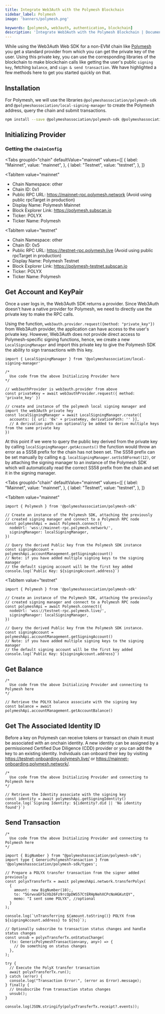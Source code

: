 ```yaml
---
title: Integrate Web3Auth with the Polymesh Blockchain
sidebar_label: Polymesh
image: 'banners/polymesh.png'

keywords: [polymesh, web3auth, authentication, blockchain]
description: 'Integrate Web3Auth with the Polymesh Blockchain | Documentation - Web3Auth'
---
```



While using the Web3Auth Web SDK for a non-EVM chain like [Polymesh](https://www.polymesh.network/) you get a standard provider from which you can get the private key of the user. Using this private key, you can use the corresponding libraries of the blockchain to make blockchain calls like getting the user's public `signing key`, fetching `balance`, and `sign & send transaction`. We have highlighted a few methods here to get you started quickly on that.

## Installation

For Polymesh, we will use the libraries `@polymeshassociation/polymesh-sdk` and `@polymeshassociation/local-signing-manager` to create the Polymesh address, query the chain and submit transactions.

```bash npm2yarn
npm install --save @polymeshassociation/polymesh-sdk @polymeshassociation/local-signing-manager
```

## Initializing Provider

### Getting the `chainConfig`

<Tabs
 groupId="chain"
 defaultValue="mainnet"
  values={[
    { label: "Mainnet", value: "mainnet", },
    { label: "Testnet", value: "testnet", },
  ]}
>
<TabItem
  value="mainnet"
>

- Chain Namespace: other
- Chain ID: 0x1
- Public RPC URL: https://mainnet-rpc.polymesh.network (Avoid using public rpcTarget in production)
- Display Name: Polymesh Mainnet
- Block Explorer Link: https://polymesh.subscan.io
- Ticker: POLYX
- Ticker Name: Polymesh

</TabItem>

<TabItem
  value="testnet"
>

- Chain Namespace: other
- Chain ID: 0x5
- Public RPC URL: https://testnet-rpc.polymesh.live (Avoid using public rpcTarget in production)
- Display Name: Polymesh Testnet
- Block Explorer Link: https://polymesh-testnet.subscan.io
- Ticker: POLYX
- Ticker Name: Polymesh

</TabItem>
</Tabs>

## Get Account and KeyPair

Once a user logs in, the Web3Auth SDK returns a provider. Since Web3Auth doesn't have a native provider for Polymesh, we need to directly use the private key to make the RPC calls.

Using the function, `web3auth.provider.request({method: "private_key"})` from Web3Auth provider, the application can have access to the user's private key. However, Web3Auth does not provide direct access to Polymesh-specific signing functions, hence, we create a new `LocalSigningManager` and import this private key to give the Polymesh SDK the ability to sign transactions with this key.

```tsx
import { LocalSigningManager } from '@polymeshassociation/local-signing-manager'

/*
  Use code from the above Initializing Provider here
*/

// web3authProvider is web3auth.provider from above
const privateKey = await web3authProvider.request({ method: 'private_key' })

// create and instance of the polymesh local signing manager and import the web3Auth private hey
const localSigningManager = await LocalSigningManager.create({
  accounts: [{ uri: '0x' + privateKey, derivationPath: '' }],
  // A derivation path can optionally be added to derive multiple keys from the same private key
})
```

At this point if we were to query the public key derived from the private key by calling `localSigningManager.getAccounts()` the function would throw an error as a SS58 prefix for the chain has not been set. The SS58 prefix can be set manually by calling e.g. `localSigningManager.setSs58Format(12)`, or by attaching the signing manager to an instance of the Polymesh SDK which will automatically read the correct SS58 prefix from the chain and set it in the signing manager.

<Tabs
 groupId="chain"
 defaultValue="mainnet"
  values={[
    { label: "Mainnet", value: "mainnet", },
    { label: "Testnet", value: "testnet", },
  ]}
>
<TabItem
  value="mainnet"
>

```tsx
import { Polymesh } from '@polymeshassociation/polymesh-sdk'

// Create an instance of the Polymesh SDK, attaching the previously
// created signing manager and connect to a Polymesh RPC node
const polymeshApi = await Polymesh.connect({
  nodeUrl: 'wss://mainnet-rpc.polymesh.network/',
  signingManager: localSigningManager,
})

// Query the derived Public key from the Polymesh SDK instance
const signingAccount = polymeshApi.accountManagement.getSigningAccount()
// Note: if you have added multiple signing keys to the signing manager
// the default signing account will be the first key added
console.log(`Public Key: ${signingAccount.address}`)
```

</TabItem>

<TabItem
  value="testnet"
>

```tsx
import { Polymesh } from '@polymeshassociation/polymesh-sdk'

// Create an instance of the Polymesh SDK, attaching the previously
// created signing manager and connect to a Polymesh RPC node
const polymeshApi = await Polymesh.connect({
  nodeUrl: 'wss://testnet-rpc.polymesh.live/',
  signingManager: localSigningManager,
})

// Query the derived Public key from the Polymesh SDK instance.
const signingAccount = polymeshApi.accountManagement.getSigningAccount()
// Note: if you have added multiple signing keys to the signing manager
// the default signing account will be the first key added
console.log(`Public Key: ${signingAccount.address}`)
```

</TabItem>
</Tabs>

## Get Balance

```tsx
/*
  Use code from the above Initializing Provider and connecting to Polymesh here
*/

// Retrieve the POLYX balance associate with the signing key
const balance = await polymeshApi.accountManagement.getAccountBalance()
```

## Get The Associated Identity ID

Before a key on Polymesh can receive tokens or transact on chain it must be associated with an onchain identity. A new identity can be assigned by a permissioned Certified Due Diligence (CDD) provider or you can add the key to an existing identity. Individuals can onboard their key by visiting https://testnet-onboarding.polymesh.live/ or https://mainnet-onboarding.polymesh.network/.

```tsx
/*
  Use code from the above Initializing Provider and connecting to Polymesh here
*/

// Retrieve the Identity associate with the signing key
const identity = await polymeshApi.getSigningIdentity()
console.log(`Signing Identity: ${identity?.did || 'No identity found'}`)
```

## Send Transaction

```tsx
/*
  Use code from the above Initializing Provider and connecting to Polymesh here
*/

import { BigNumber } from "@polymeshassociation/polymesh-sdk";
import type { GenericPolymeshTransaction } from '@polymeshassociation/polymesh-sdk/types';

// Prepare a POLYX transfer transaction from the signer added previously
const polyxTransferTx = await polymeshApi.network.transferPolyx(
  {
    amount: new BigNumber(10);,
    to: "5GrwvaEF5zXb26Fz9rcQpDWS57CtERHpNehXCPcNoHGKutQY",
    memo: "I sent some POLYX", //optional
  }
);

console.log(`\nTransferring ${amount.toString()} POLYX from ${signingAccount.address} to ${to}`);

// Optionally subscribe to transaction status changes and handle status changes
const unsub = polyxTransferTx.onStatusChange(
  (tx: GenericPolymeshTransaction<any, any>) => {
    // Do something on status changes
  },
);

try {
  // Execute the PolyX transfer transaction
  await polyxTransferTx.run();
} catch (error) {
  console.log("Transaction Error:", (error as Error).message);
} finally {
  // Unsubscribe from transaction status changes
  unsub();
}

console.log(JSON.stringify(polyxTransferTx.receipt?.events));
```
